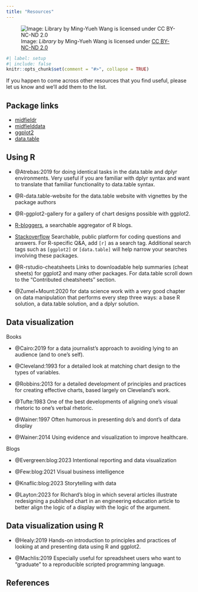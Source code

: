 ```yaml
---
title: "Resources"
---
```


![Image: *Library* by Ming-Yueh Wang is licensed under [CC BY-NC-ND 2.0](https://creativecommons.org/licenses/by-nc-nd/2.0/legalcode)](figures/resources.png)

```r
#| label: setup
#| include: false
knitr::opts_chunk$set(comment = "#>", collapse = TRUE)
```


If you happen to come across other resources that you find useful, please let us know and we'll add them to the list. 


## Package links

- [midfieldr](https://midfieldr.github.io/midfieldr/)
- [midfielddata](https://midfieldr.github.io/midfielddata/)
- [ggplot2](https://ggplot2.tidyverse.org/) 
- [data.table](https://rdatatable.gitlab.io/data.table/)

## Using R

- @Atrebas:2019 for doing identical tasks in the data.table and dplyr environments. Very useful if you are familiar with dplyr syntax and want to translate that familiar functionality to data.table syntax. 

- @R-data.table-website for the data.table website with vignettes by the package authors 

- @R-ggplot2-gallery for a gallery of chart designs possible with ggplot2.

- [R-bloggers](https://www.r-bloggers.com/), a searchable aggregator of R blogs.

- [Stackoverflow](https://stackoverflow.com/questions/tagged/r) Searchable, public platform for coding questions and answers. For R-specific Q&A, add `[r]` as a search tag. Additional search tags such as `[ggplot2]` or `[data.table]` will help narrow your searches involving these packages. 

- @R-rstudio-cheatsheets Links to downloadable help summaries (cheat sheets) for ggplot2 and many other packages. For data.table scroll down to the "Contributed cheatsheets" section. 

- @Zumel+Mount:2020 for data science work with a very good chapter on data manipulation that performs every step three ways: a base R solution,  a data.table solution, and a dplyr solution. 




## Data visualization 

Books 

- @Cairo:2019 for a data journalist's approach to avoiding lying to an audience (and to one's self).

- @Cleveland:1993 for a detailed look at matching chart design to the types of variables. 

- @Robbins:2013 for a detailed development of principles and practices for creating effective charts, based largely on Cleveland's work. 

- @Tufte:1983 One of the best developments of aligning one's visual rhetoric to one's verbal rhetoric.

- @Wainer:1997 Often humorous in presenting do's and dont's of data display

- @Wainer:2014 Using evidence and visualization to improve healthcare.

Blogs

- @Evergreen:blog:2023 Intentional reporting and data visualization

- @Few:blog:2021 Visual business intelligence 

- @Knaflic:blog:2023 Storytelling with data

- @Layton:2023 for Richard's blog in which several articles illustrate redesigning a published chart in an engineering education article to better align the logic of a display with the logic of the argument. 



## Data visualization using R

- @Healy:2019 Hands-on introduction to principles and practices of looking at and presenting data using R and ggplot2.

- @Machlis:2019 Especially useful for spreadsheet users who want to "graduate" to a reproducible scripted programming language. 

## References
